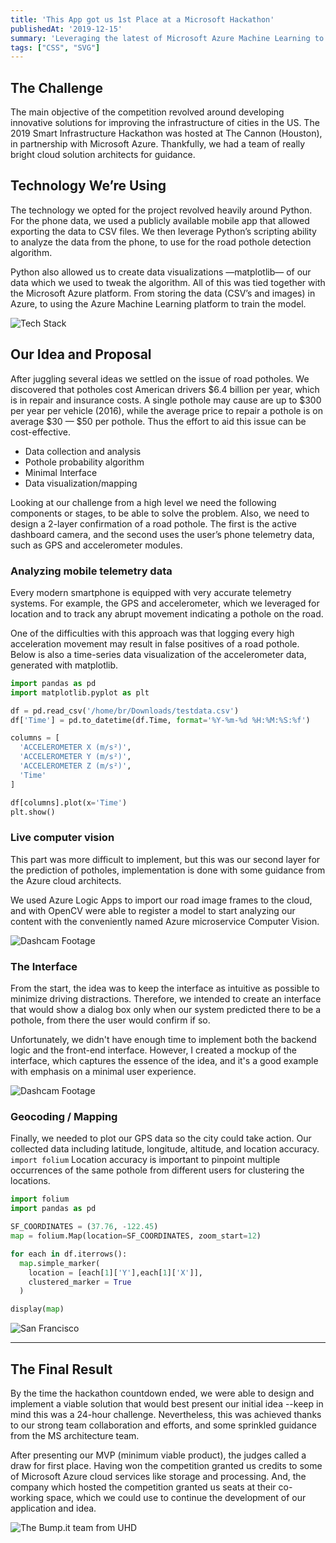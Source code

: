 ```yaml
---
title: 'This App got us 1st Place at a Microsoft Hackathon'
publishedAt: '2019-12-15'
summary: 'Leveraging the latest of Microsoft Azure Machine Learning to help solve a $6.4 billion infrastructure issue.'
tags: ["CSS", "SVG"]
---
```


## The Challenge

The main objective of the competition revolved around developing innovative solutions for improving the infrastructure of cities in the US. The 2019 Smart Infrastructure Hackathon was hosted at The Cannon (Houston), in partnership with Microsoft Azure. Thankfully, we had a team of really bright cloud solution architects for guidance.

## Technology We’re Using

The technology we opted for the project revolved heavily around Python. For the phone data, we used a publicly available mobile app that allowed exporting the data to CSV files. We then leverage Python’s scripting ability to analyze the data from the phone, to use for the road pothole detection algorithm.

Python also allowed us to create data visualizations —matplotlib— of our data which we used to tweak the algorithm. All of this was tied together with the Microsoft Azure platform. From storing the data (CSV’s and images) in Azure, to using the Azure Machine Learning platform to train the model.

<Image 
  src="/blog/microsoft-hackathon/tech.webp"
  alt="Tech Stack"
  width={1000}
  height={600}
/>

## Our Idea and Proposal

After juggling several ideas we settled on the issue of road potholes. We discovered that potholes cost American drivers $6.4 billion per year, which is in repair and insurance costs. A single pothole may cause are up to $300 per year per vehicle (2016), while the average price to repair a pothole is on average $30 — $50 per pothole. Thus the effort to aid this issue can be cost-effective.

- Data collection and analysis
- Pothole probability algorithm
- Minimal Interface
- Data visualization/mapping

Looking at our challenge from a high level we need the following components or stages, to be able to solve the problem. Also, we need to design a 2-layer confirmation of a road pothole. The first is the active dashboard camera, and the second uses the user’s phone telemetry data, such as GPS and accelerometer modules.


### Analyzing mobile telemetry data

Every modern smartphone is equipped with very accurate telemetry systems. For example, the GPS and accelerometer, which we leveraged for location and to track any abrupt movement indicating a pothole on the road.

One of the difficulties with this approach was that logging every high acceleration movement may result in false positives of a road pothole. Below is also a time-series data visualization of the accelerometer data, generated with matplotlib.

```python showLineNumbers
import pandas as pd
import matplotlib.pyplot as plt

df = pd.read_csv('/home/br/Downloads/testdata.csv')
df['Time'] = pd.to_datetime(df.Time, format='%Y-%m-%d %H:%M:%S:%f')

columns = [
  'ACCELEROMETER X (m/s²)', 
  'ACCELEROMETER Y (m/s²)',
  'ACCELEROMETER Z (m/s²)', 
  'Time'
]

df[columns].plot(x='Time')
plt.show()
```


### Live computer vision

This part was more difficult to implement, but this was our second layer for the prediction of potholes, implementation is done with some guidance from the Azure cloud architects.

We used Azure Logic Apps to import our road image frames to the cloud, and with OpenCV were able to register a model to start analyzing our content with the conveniently named Azure microservice Computer Vision.



<Image 
  src="https://miro.medium.com/max/1200/0*KS2_n2hz7Lrqyn_L.gif" 
  alt="Dashcam Footage" 
  width={1000}
  height={600}
  caption="Dashcam Footage concept, showing the idea of live capturing and prediction of potholes."
  rounded
/>

### The Interface

From the start, the idea was to keep the interface as intuitive as possible to minimize driving distractions. Therefore, we intended to create an interface that would show a dialog box only when our system predicted there to be a pothole, from there the user would confirm if so.

Unfortunately, we didn't have enough time to implement both the backend logic and the front-end interface. However, I created a mockup of the interface, which captures the essence of the idea, and it's a good example with emphasis on a minimal user experience.

<Image 
  src="/blog/microsoft-hackathon/mockup-clear.png" 
  alt="Dashcam Footage" 
  width={1080}
  height={799}
  className="bg-tertiary"
  caption="Demonstrating the idea of a simple pop-up modal to confirm a pothole. This is crucial to keep the driver's attention on the road."
  rounded
/>

### Geocoding / Mapping

Finally, we needed to plot our GPS data so the city could take action. Our collected data including latitude, longitude, altitude, and location accuracy. `import folium`
Location accuracy is important to pinpoint multiple occurrences of the same pothole from different users for clustering the locations.


```python showLineNumbers
import folium
import pandas as pd

SF_COORDINATES = (37.76, -122.45)
map = folium.Map(location=SF_COORDINATES, zoom_start=12)

for each in df.iterrows():
  map.simple_marker(
    location = [each[1]['Y'],each[1]['X']], 
    clustered_marker = True
  )

display(map)
```


<Image 
  src="https://miro.medium.com/max/1400/0*PYSGLUaVid-vzeHr.png" 
  alt="San Francisco" 
  width={1000}
  height={600}
  caption="Map of San Francisco with potholes marked. Notice the clustering of entries, which is important for confirming a pothole."
  rounded
/>

---

## The Final Result

By the time the hackathon countdown ended, we were able to design and implement a viable solution that would best present our initial idea --keep in mind this was a 24-hour challenge. Nevertheless, this was achieved thanks to our strong team collaboration and efforts, and some sprinkled guidance from the MS architecture team.

After presenting our MVP (minimum viable product), the judges called a draw for first place. Having won the competition granted us credits to some of Microsoft Azure cloud services like storage and processing. And, the company which hosted the competition granted us seats at their co-working space, which we could use to continue the development of our application and idea.

<Image 
  src="https://miro.medium.com/max/1400/0*v0plg9CmtcGd_IyZ.jpg" 
  alt="The Bump.it team from UHD" 
  width={1000}
  height={600}
  caption="The Bump.it team from UHD"
  rounded
/>